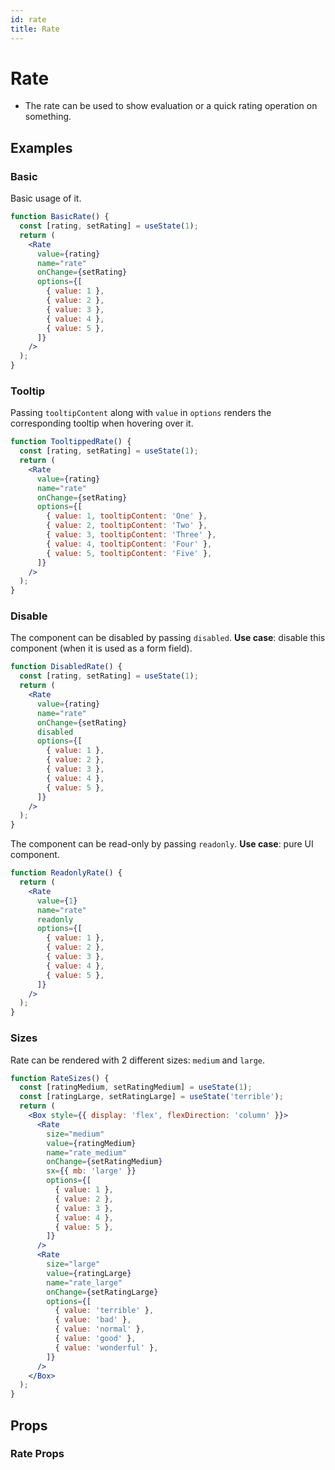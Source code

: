 ```yaml
---
id: rate
title: Rate
---
```


# Rate

- The rate can be used to show evaluation or a quick rating operation on something.

## Examples

### Basic

Basic usage of it.

```jsx live
function BasicRate() {
  const [rating, setRating] = useState(1);
  return (
    <Rate
      value={rating}
      name="rate"
      onChange={setRating}
      options={[
        { value: 1 },
        { value: 2 },
        { value: 3 },
        { value: 4 },
        { value: 5 },
      ]}
    />
  );
}
```

### Tooltip

Passing `tooltipContent` along with `value` in `options` renders the corresponding tooltip when hovering over it.

```jsx live
function TooltippedRate() {
  const [rating, setRating] = useState(1);
  return (
    <Rate
      value={rating}
      name="rate"
      onChange={setRating}
      options={[
        { value: 1, tooltipContent: 'One' },
        { value: 2, tooltipContent: 'Two' },
        { value: 3, tooltipContent: 'Three' },
        { value: 4, tooltipContent: 'Four' },
        { value: 5, tooltipContent: 'Five' },
      ]}
    />
  );
}
```

### Disable

The component can be disabled by passing `disabled`. **Use case**: disable this component (when it is used as a form field).

```jsx live
function DisabledRate() {
  const [rating, setRating] = useState(1);
  return (
    <Rate
      value={rating}
      name="rate"
      onChange={setRating}
      disabled
      options={[
        { value: 1 },
        { value: 2 },
        { value: 3 },
        { value: 4 },
        { value: 5 },
      ]}
    />
  );
}
```

The component can be read-only by passing `readonly`. **Use case**: pure UI component.

```jsx live
function ReadonlyRate() {
  return (
    <Rate
      value={1}
      name="rate"
      readonly
      options={[
        { value: 1 },
        { value: 2 },
        { value: 3 },
        { value: 4 },
        { value: 5 },
      ]}
    />
  );
}
```

### Sizes

Rate can be rendered with 2 different sizes: `medium` and `large`.

```jsx live
function RateSizes() {
  const [ratingMedium, setRatingMedium] = useState(1);
  const [ratingLarge, setRatingLarge] = useState('terrible');
  return (
    <Box style={{ display: 'flex', flexDirection: 'column' }}>
      <Rate
        size="medium"
        value={ratingMedium}
        name="rate_medium"
        onChange={setRatingMedium}
        sx={{ mb: 'large' }}
        options={[
          { value: 1 },
          { value: 2 },
          { value: 3 },
          { value: 4 },
          { value: 5 },
        ]}
      />
      <Rate
        size="large"
        value={ratingLarge}
        name="rate_large"
        onChange={setRatingLarge}
        options={[
          { value: 'terrible' },
          { value: 'bad' },
          { value: 'normal' },
          { value: 'good' },
          { value: 'wonderful' },
        ]}
      />
    </Box>
  );
}
```

## Props

### Rate Props

<Props of="Rate" from="web" />
